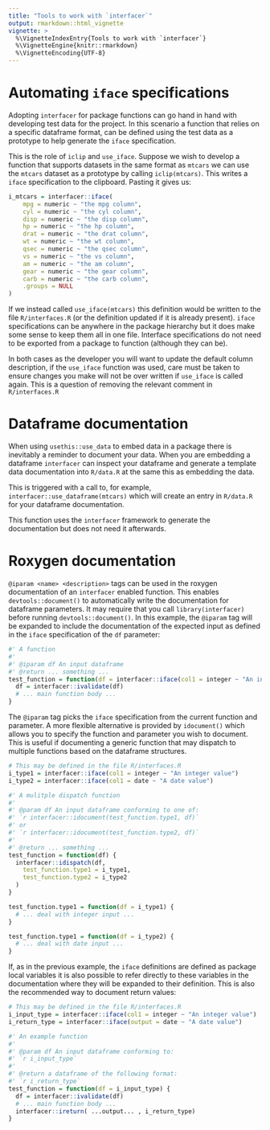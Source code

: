 ```yaml
---
title: "Tools to work with `interfacer`"
output: rmarkdown::html_vignette
vignette: >
  %\VignetteIndexEntry{Tools to work with `interfacer`}
  %\VignetteEngine{knitr::rmarkdown}
  %\VignetteEncoding{UTF-8}
---
```


# Automating `iface` specifications

Adopting `interfacer` for package functions can go hand in hand with developing
test data for the project. In this scenario a function that relies on 
a specific dataframe format, can be defined using the test data as a prototype
to help generate the `iface` specification.

This is the role of `iclip` and `use_iface`. Suppose we wish to develop a 
function that supports datasets in the same format as `mtcars` we can use the 
`mtcars` dataset as a prototype by calling `iclip(mtcars)`. This writes a 
`iface` specification to the clipboard. Pasting it gives us:

```R
i_mtcars = interfacer::iface(
	mpg = numeric ~ "the mpg column",
	cyl = numeric ~ "the cyl column",
	disp = numeric ~ "the disp column",
	hp = numeric ~ "the hp column",
	drat = numeric ~ "the drat column",
	wt = numeric ~ "the wt column",
	qsec = numeric ~ "the qsec column",
	vs = numeric ~ "the vs column",
	am = numeric ~ "the am column",
	gear = numeric ~ "the gear column",
	carb = numeric ~ "the carb column",
	.groups = NULL
)
```

If we instead called `use_iface(mtcars)` this definition would be written to 
the file `R/interfaces.R` (or the definition updated if it is already present).
`iface` specifications can be anywhere in the package hierarchy but it does make
some sense to keep them all in one file. Interface specifications do not need to
be exported from a package to function (although they can be).

In both cases as the developer you will want to update the default column 
description, if the `use_iface` function was used, care must be taken to ensure 
changes you make will not be over written if `use_iface` is called again. This is 
a question of removing the relevant comment in `R/interfaces.R`

# Dataframe documentation

When using `usethis::use_data` to embed data in a package there is inevitably a
reminder to document your data. When you are embedding a dataframe `interfacer`
can inspect your dataframe and generate a template data documentation into
`R/data.R` at the same this as embedding the data.

This is triggered with a call to, for example, `interfacer::use_dataframe(mtcars)`
which will create an entry in `R/data.R` for your dataframe documentation.

This function uses the `interfacer` framework to generate the documentation but 
does not need it afterwards.

# Roxygen documentation

`@iparam <name> <description>` tags can be used in the roxygen documentation of
an `interfacer` enabled function. This enables `devtools::document()` to
automatically write the documentation for dataframe parameters. It may require
that you call `library(interfacer)` before running `devtools::document()`. In
this example, the `@iparam` tag will be expanded to include the documentation of
the expected input as defined in the `iface` specification of the `df`
parameter:

```r
#' A function
#' 
#' @iparam df An input dataframe
#' @return ... something ...
test_function = function(df = interfacer::iface(col1 = integer ~ "An integer value")) {
  df = interfacer::ivalidate(df)
  # ... main function body ...
}
```

The `@iparam` tag picks the `iface` specification from the current function and 
parameter. A more flexible alternative is provided by `idocument()` which allows
you to specify the function and parameter you wish to document. This is useful 
if documenting a generic function that may dispatch to multiple functions based
on the dataframe structures. 

```r

# This may be defined in the file R/interfaces.R
i_type1 = interfacer::iface(col1 = integer ~ "An integer value")
i_type2 = interfacer::iface(col1 = date ~ "A date value")

#' A mulitple dispatch function
#' 
#' @param df An input dataframe conforming to one of:
#' `r interfacer::idocument(test_function.type1, df)`
#' or
#' `r interfacer::idocument(test_function.type2, df)` 
#'
#' @return ... something ...
test_function = function(df) {
  interfacer::idispatch(df,
    test_function.type1 = i_type1,
    test_function.type2 = i_type2
  )
}

test_function.type1 = function(df = i_type1) {
  # ... deal with integer input ...
}

test_function.type1 = function(df = i_type2) {
  # ... deal with date input ...
}

```

If, as in the previous example, the `iface` definitions are defined as package
local variables it is also possible to refer directly to these variables
in the documentation where they will be expanded to their definition. This is
also the recommended way to document return values:

```r

# This may be defined in the file R/interfaces.R
i_input_type = interfacer::iface(col1 = integer ~ "An integer value")
i_return_type = interfacer::iface(output = date ~ "A date value")

#' An example function
#' 
#' @param df An input dataframe conforming to:
#' `r i_input_type` 
#'
#' @return a dataframe of the following format: 
#' `r i_return_type`
test_function = function(df = i_input_type) {
  df = interfacer::ivalidate(df)
  # ... main function body ...
  interfacer::ireturn( ...output... , i_return_type)
}


```
